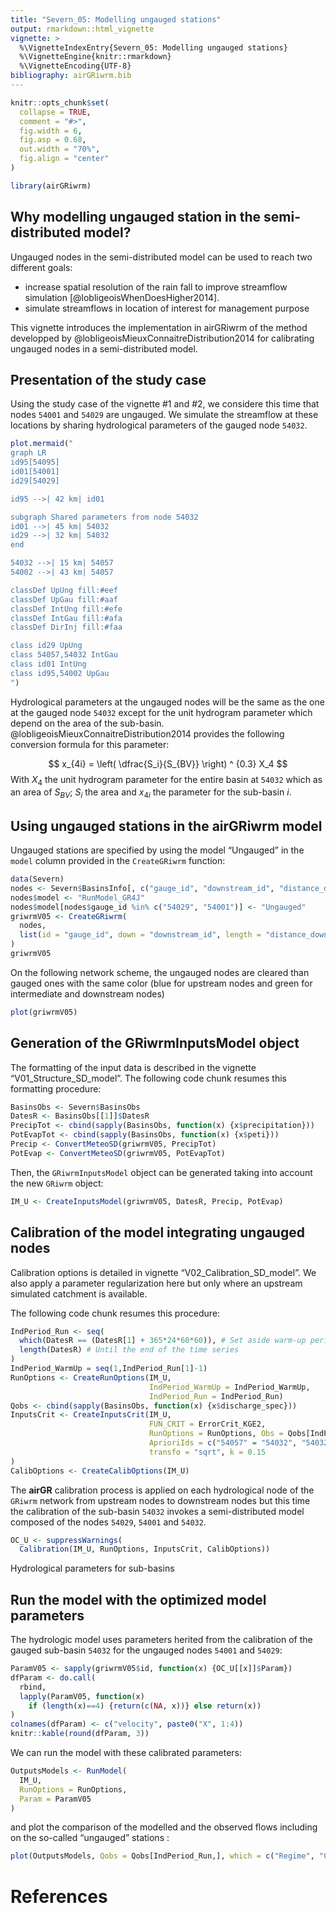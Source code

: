 ```yaml
---
title: "Severn_05: Modelling ungauged stations"
output: rmarkdown::html_vignette
vignette: >
  %\VignetteIndexEntry{Severn_05: Modelling ungauged stations}
  %\VignetteEngine{knitr::rmarkdown}
  %\VignetteEncoding{UTF-8}
bibliography: airGRiwrm.bib
---
```


```r
knitr::opts_chunk$set(
  collapse = TRUE,
  comment = "#>",
  fig.width = 6,
  fig.asp = 0.68,
  out.width = "70%",
  fig.align = "center"
)
```

```r
library(airGRiwrm)
```

## Why modelling ungauged station in the semi-distributed model?

Ungauged nodes in the semi-distributed model can be used to reach two different goals:

- increase spatial resolution of the rain fall to improve streamflow simulation [@lobligeoisWhenDoesHigher2014].
- simulate streamflows in location of interest for management purpose

This vignette introduces the implementation in airGRiwrm of the method developped by @lobligeoisMieuxConnaitreDistribution2014 for calibrating ungauged nodes in a
semi-distributed model.

## Presentation of the study case

Using the study case of the vignette #1 and #2, we considere this time that nodes `54001` and
`54029` are ungauged. We simulate the streamflow at these locations by sharing
hydrological parameters of the gauged node `54032`.

```r
plot.mermaid("
graph LR
id95[54095]
id01[54001]
id29[54029]

id95 -->| 42 km| id01

subgraph Shared parameters from node 54032
id01 -->| 45 km| 54032
id29 -->| 32 km| 54032
end

54032 -->| 15 km| 54057
54002 -->| 43 km| 54057

classDef UpUng fill:#eef
classDef UpGau fill:#aaf
classDef IntUng fill:#efe
classDef IntGau fill:#afa
classDef DirInj fill:#faa

class id29 UpUng
class 54057,54032 IntGau
class id01 IntUng
class id95,54002 UpGau
")
```

Hydrological parameters at the ungauged nodes will be the same as the one at the gauged node `54032` except for the unit hydrogram parameter which depend on the area of the sub-basin. @lobligeoisMieuxConnaitreDistribution2014 provides the following conversion formula for this parameter:

$$
x_{4i} = \left( \dfrac{S_i}{S_{BV}} \right) ^ {0.3} X_4
$$
With $X_4$ the unit hydrogram parameter for the entire basin at `54032` which as an area of $S_{BV}$; $S_i$ the area and $x_{4i}$ the parameter for the sub-basin $i$.

## Using ungauged stations in the airGRiwrm model

Ungauged stations are specified by using the model "Ungauged" in the `model` column provided in the `CreateGRiwrm` function:

```r
data(Severn)
nodes <- Severn$BasinsInfo[, c("gauge_id", "downstream_id", "distance_downstream", "area")]
nodes$model <- "RunModel_GR4J"
nodes$model[nodes$gauge_id %in% c("54029", "54001")] <- "Ungauged"
griwrmV05 <- CreateGRiwrm(
  nodes,
  list(id = "gauge_id", down = "downstream_id", length = "distance_downstream")
)
griwrmV05
```

On the following network scheme, the ungauged nodes are cleared than gauged ones with the same color (blue for upstream nodes and green for intermediate and downstream nodes)

```r
plot(griwrmV05)
```


## Generation of the GRiwrmInputsModel object

The formatting of the input data is described in the vignette "V01_Structure_SD_model". The following code chunk resumes this formatting procedure:

```r
BasinsObs <- Severn$BasinsObs
DatesR <- BasinsObs[[1]]$DatesR
PrecipTot <- cbind(sapply(BasinsObs, function(x) {x$precipitation}))
PotEvapTot <- cbind(sapply(BasinsObs, function(x) {x$peti}))
Precip <- ConvertMeteoSD(griwrmV05, PrecipTot)
PotEvap <- ConvertMeteoSD(griwrmV05, PotEvapTot)
```

Then, the `GRiwrmInputsModel` object can be generated taking into account the new `GRiwrm` object:

```r
IM_U <- CreateInputsModel(griwrmV05, DatesR, Precip, PotEvap)
```
## Calibration of the model integrating ungauged nodes

Calibration options is detailed in vignette "V02_Calibration_SD_model".
We also apply a parameter regularization here but only where an upstream simulated catchment is available.

The following code chunk resumes this procedure:

```r
IndPeriod_Run <- seq(
  which(DatesR == (DatesR[1] + 365*24*60*60)), # Set aside warm-up period
  length(DatesR) # Until the end of the time series
)
IndPeriod_WarmUp = seq(1,IndPeriod_Run[1]-1)
RunOptions <- CreateRunOptions(IM_U,
                               IndPeriod_WarmUp = IndPeriod_WarmUp,
                               IndPeriod_Run = IndPeriod_Run)
Qobs <- cbind(sapply(BasinsObs, function(x) {x$discharge_spec}))
InputsCrit <- CreateInputsCrit(IM_U,
                               FUN_CRIT = ErrorCrit_KGE2,
                               RunOptions = RunOptions, Obs = Qobs[IndPeriod_Run,],
                               AprioriIds = c("54057" = "54032", "54032" = "54095"),
                               transfo = "sqrt", k = 0.15
)
CalibOptions <- CreateCalibOptions(IM_U)
```

The **airGR** calibration process is applied on each hydrological node of the `GRiwrm` network from upstream nodes to downstream nodes but this time the calibration of the sub-basin `54032` invokes a semi-distributed model composed of the nodes `54029`, `54001` and `54032`.

```r
OC_U <- suppressWarnings(
  Calibration(IM_U, RunOptions, InputsCrit, CalibOptions))
```

Hydrological parameters for sub-basins

## Run the model with the optimized model parameters

The hydrologic model uses parameters herited from the calibration of the gauged sub-basin `54032` for the ungauged nodes `54001` and `54029`:

```r
ParamV05 <- sapply(griwrmV05$id, function(x) {OC_U[[x]]$Param})
dfParam <- do.call(
  rbind,
  lapply(ParamV05, function(x)
    if (length(x)==4) {return(c(NA, x))} else return(x))
)
colnames(dfParam) <- c("velocity", paste0("X", 1:4))
knitr::kable(round(dfParam, 3))
```

We can run the model with these calibrated parameters:

```r
OutputsModels <- RunModel(
  IM_U,
  RunOptions = RunOptions,
  Param = ParamV05
)
```

and plot the comparison of the modelled and the observed flows including on the so-called "ungauged" stations :

```r
plot(OutputsModels, Qobs = Qobs[IndPeriod_Run,], which = c("Regime", "CumFreq"))
```


# References
